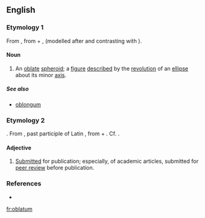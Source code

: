 ==English==

===Etymology 1===
From {{LL.}} {{term|oblatus|oblātus|lang=la|tr=oblatus}}, from {{etyl|la}} {{term|ob||lang=la|in front of, before}} + {{term|latus|lātus|lang=la|broad, wide}}, (modelled after and contrasting with {{term|prolatus||lang=la|extended, lengthened}}).

====Noun====
{{en-noun|oblat|a}}

# {{geometry}} An [[oblate]] [[spheroid]]; a [[figure]] [[described]] by the [[revolution]] of an [[ellipse]] about its minor [[axis]].

=====See also=====
* [[oblongum]]

===Etymology 2===
{{NL.}}. From {{etyl|la}} {{term|oblātum||tr=oblatum|lang=la}}, past participle of Latin {{term|offerre||lang=la|bring to, [[offer]]}}, from {{term|ob||lang=la|in front of}} + {{term|fero||lang=la|bring}}. Cf. {{term|oblate}}.

====Adjective====
{{en-adj|-}}

# [[submitted|Submitted]] for publication; especially, of academic articles, submitted for [[peer review]] before publication.

===References===
* {{R:Webster 1913}}

[[fr:oblatum]]
